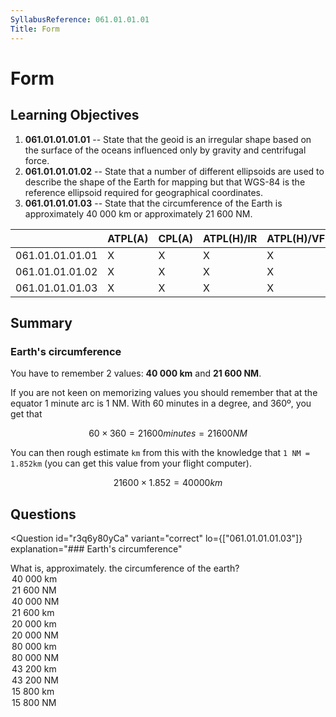 ```yaml
---
SyllabusReference: 061.01.01.01
Title: Form
---
```


# Form

## Learning Objectives

1. **061.01.01.01.01** -- State that the geoid is an irregular shape based on
   the surface of the oceans influenced only by gravity and centrifugal force.
2. **061.01.01.01.02** -- State that a number of different ellipsoids are used
   to describe the shape of the Earth for mapping but that WGS-84 is the
   reference ellipsoid required for geographical coordinates.
3. **061.01.01.01.03** -- State that the circumference of the Earth is
   approximately 40 000 km or approximately 21 600 NM.

|                 | ATPL(A) | CPL(A) | ATPL(H)/IR | ATPL(H)/VFR | CPL(H) | IR  | CBIR(A) |
| --------------- | ------- | ------ | ---------- | ----------- | ------ | --- | ------- |
| 061.01.01.01.01 | X       | X      | X          | X           | X      |     |         |
| 061.01.01.01.02 | X       | X      | X          | X           | X      |     |         |
| 061.01.01.01.03 | X       | X      | X          | X           | X      |     |         |

## Summary

### Earth's circumference

You have to remember 2 values: **40 000 km** and **21 600 NM**.

If you are not keen on memorizing values you should remember that at the equator
1 minute arc is 1 NM. With 60 minutes in a degree, and 360º, you get that

$$
60 \times 360 = 21600 minutes = 21600 NM
$$

You can then rough estimate `km` from this with the knowledge that
`1 NM = 1.852km` (you can get this value from your flight computer).

$$
21600 \times 1.852 = 40000 km
$$

## Questions

<Question
  id="r3q6y80yCa"
  variant="correct"
  lo={["061.01.01.01.03"]}
  explanation="### Earth's circumference"
>
  <Text variant="oneCorrect">
    What is, approximately. the circumference of the earth?
  </Text>
  <Option
    id="r3q6y80yCa-1"
    correct
    why="1 NM = 1 min arc. 60 * 360 = 21 600 = 40 000km"
  >
    40 000 km
  </Option>
  <Option id="r3q6y80yCa-2" correct why="1 NM = 1 min arc. 60 * 360 = 21 600">
    21 600 NM
  </Option>
  <Option id="r3q6y80yCa-3" why="">
    40 000 NM
  </Option>
  <Option id="r3q6y80yCa-4" why="">
    21 600 km
  </Option>
  <Option id="r3q6y80yCa-5" why="">
    20 000 km
  </Option>
  <Option id="r3q6y80yCa-6" why="">
    20 000 NM
  </Option>
  <Option id="r3q6y80yCa-7" why="">
    80 000 km
  </Option>
  <Option id="r3q6y80yCa-8" why="">
    80 000 NM
  </Option>
  <Option id="r3q6y80yCa-9" why="">
    43 200 km
  </Option>
  <Option id="r3q6y80yCa-a" why="">
    43 200 NM
  </Option>
  <Option id="r3q6y80yCa-b" why="">
    15 800 km
  </Option>
  <Option id="r3q6y80yCa-c" why="">
    15 800 NM
  </Option>
</Question>
